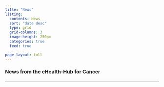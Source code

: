 ```yaml
---
title: "News"
listing:
  contents: News
  sort: "date desc"
  type: grid
  grid-columns: 3
  image-height: 250px
  categories: true
  feed: true

page-layout: full
---
```


### News from the eHealth-Hub for Cancer

### 

------------------------------------------------------------------------

<div>

</div>
